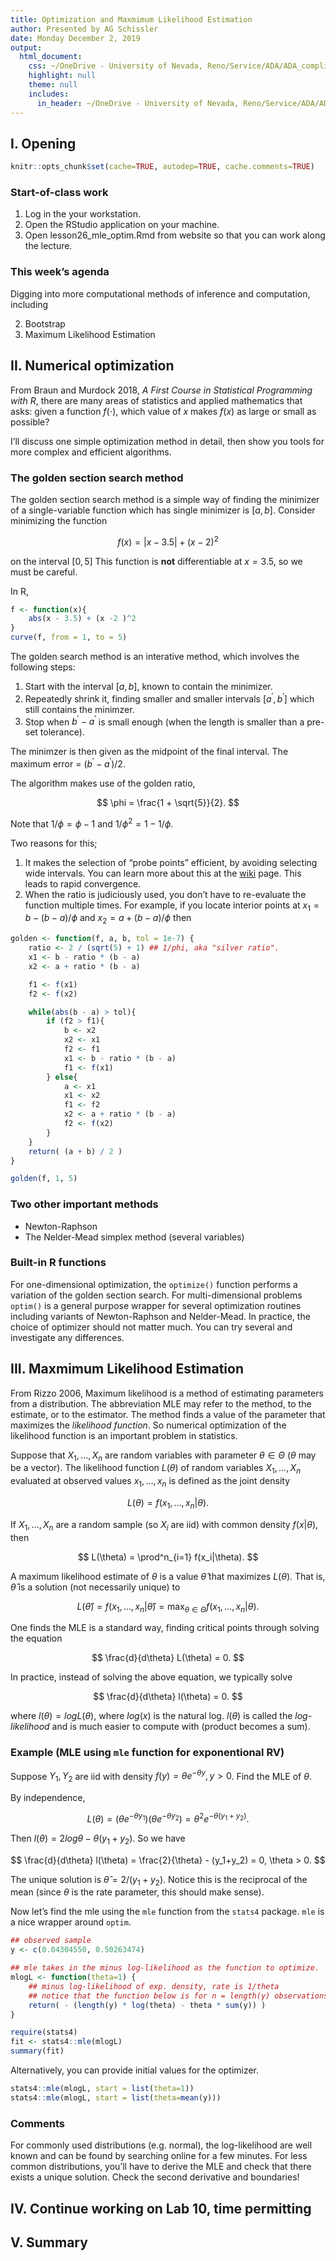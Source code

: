 ```yaml
---
title: Optimization and Maxmimum Likelihood Estimation
author: Presented by AG Schissler
date: Monday December 2, 2019
output:
  html_document:
    css: ~/OneDrive - University of Nevada, Reno/Service/ADA/ADA_compliant_teaching_workflow/styles/base.css
    highlight: null
    theme: null
    includes:
      in_header: ~/OneDrive - University of Nevada, Reno/Service/ADA/ADA_compliant_teaching_workflow/styles/notebook.html
---
```


## I. Opening 

```r
knitr::opts_chunk$set(cache=TRUE, autodep=TRUE, cache.comments=TRUE)
```

### Start-of-class work

1. Log in the your workstation.
2. Open the RStudio application on your machine.
3. Open lesson26_mle_optim.Rmd from website so that you can work along the lecture.

### This week's agenda

Digging into more computational methods of inference and computation, including

2) Bootstrap
3) Maximum Likelihood Estimation

## II. Numerical optimization

From Braun and Murdock 2018, *A First Course in Statistical Programming with R*, there are many areas of statistics and applied mathematics that asks: given a function $f(\cdot)$, which value of $x$ makes $f(x)$ as large or small as possible?

I'll discuss one simple optimization method in detail, then show you tools for more complex and efficient algorithms.

### The golden section search method

The golden section search method is a simple way of finding the minimizer of a single-variable function which has single minimizer is $[a,b]$. Consider minimizing the function

$$
f(x) = |x - 3.5| + (x - 2)^2
$$

on the interval $[0,5]$ This function is **not** differentiable at $x=3.5$, so we must be careful.

In R,

```r
f <- function(x){
    abs(x - 3.5) + (x -2 )^2
}
curve(f, from = 1, to = 5)
```

The golden search method is an interative method, which involves the following steps:

1. Start with the interval $[a,b]$, known to contain the minimizer.
2. Repeatedly shrink it, finding smaller and smaller intervals $[a^\prime,b^\prime]$ which still contains the minimzer.
3. Stop when $b^\prime - a^\prime$ is small enough (when the length is smaller than a pre-set tolerance).

The minimzer is then given as the midpoint of the final interval. The maximum error = $(b^\prime - a^\prime) / 2$.

The algorithm makes use of the golden ratio,

$$
\phi = \frac{1 + \sqrt{5}}{2}.
$$

Note that $1/\phi = \phi - 1$ and $1/\phi^2 = 1 - 1/\phi$.

Two reasons for this;

1) It makes the selection of "probe points" efficient, by avoiding selecting wide intervals. You can learn more about this at the [wiki](https://en.wikipedia.org/wiki/Golden-section_search) page. This leads to rapid convergence.
2) When the ratio is judiciously used, you don't have to re-evaluate the function multiple times. For example, if you locate interior points at $x_1 = b-(b-a)/\phi$ and $x_2 = a + (b-a)/\phi$ then

\begin{align}
x_1^{\prime} &= b - (b-a^{\prime})/\phi \\
 &= b - (b-x_1)/\phi \\
 &= b - (b-a)/\phi^2 \\
 &= a + (b -a)/\phi \\
 &= x_2
\end{align}




```r
golden <- function(f, a, b, tol = 1e-7) {
    ratio <- 2 / (sqrt(5) + 1) ## 1/phi, aka "silver ratio".
    x1 <- b - ratio * (b - a)
    x2 <- a + ratio * (b - a)

    f1 <- f(x1)
    f2 <- f(x2)

    while(abs(b - a) > tol){
        if (f2 > f1){
            b <- x2
            x2 <- x1
            f2 <- f1
            x1 <- b - ratio * (b - a)
            f1 <- f(x1)
        } else{
            a <- x1
            x1 <- x2
            f1 <- f2
            x2 <- a + ratio * (b - a)
            f2 <- f(x2)
        }
    }
    return( (a + b) / 2 )
}
```
```r
golden(f, 1, 5)
```

### Two other important methods

- Newton-Raphson
- The Nelder-Mead simplex method (several variables)

### Built-in R functions

For one-dimensional optimization, the `optimize()` function performs a variation of the golden section search. For multi-dimensional problems `optim()` is a general purpose wrapper for several optimization routines including variants of Newton-Raphson and Nelder-Mead. In practice, the choice of optimizer should not matter much. You can try several and investigate any differences.

## III. Maxmimum Likelihood Estimation

From Rizzo 2006, Maximum likelihood is a method of estimating parameters from a distribution. The abbreviation MLE may refer to the method, to the estimate, or to the estimator. The method finds a value of the parameter that maximizes the *likelihood function*. So numerical optimization of the likelihood function is an important problem in statistics.

Suppose that $X_1, \ldots, X_n$ are random variables with parameter $\theta \in \Theta$ ($\theta$ may be a vector). The likelihood function $L(\theta)$ of random variables $X_1, \ldots, X_n$ evaluated at observed values $x_1, \ldots, x_n$ is defined as the joint density

$$
L(\theta) = f(x_1,\ldots,x_n | \theta).
$$

If $X_1, \ldots, X_n$ are a random sample (so $X_i$ are iid) with common density $f(x|\theta)$, then

$$
L(\theta) = \prod^n_{i=1} f(x_i|\theta).
$$

A maximum likelihood estimate of $\theta$ is a value $\hat{\theta}$ that maximizes $L(\theta)$. That is, $\hat{\theta}$ is a solution (not necessarily unique) to

$$
L(\hat{\theta}) = f(x_1,\ldots,x_n | \hat{\theta}) = \max_{\theta \in \Theta} f(x_1,\ldots,x_n | \theta).
$$

One finds the MLE is a standard way, finding critical points through solving the equation

$$
\frac{d}{d\theta} L(\theta) = 0.
$$

In practice, instead of solving the above equation, we typically solve 

$$
\frac{d}{d\theta} l(\theta) = 0.
$$

where $l(\theta) = log L(\theta)$, where $log(x)$ is the natural log. $l(\theta)$ is called the *log-likelihood* and is much easier to compute with (product becomes a sum).

### Example (MLE using `mle` function for exponentional RV)

Suppose $Y_1,Y_2$ are iid with density $f(y)= \theta e^{-\theta y}, y > 0$. Find the MLE of $\theta$.

By independence, 

$$
L(\theta) = (\theta e^{-\theta y_1}) (\theta e^{-\theta y_2}) = \theta^2 e^{-\theta(y_1+y_2)}.
$$

Then $l(\theta)=2log\theta-\theta(y_1+y_2)$. So we have

$$
\frac{d}{d\theta} l(\theta) = \frac{2}{\theta} - (y_1+y_2) = 0, \theta > 0.
$$

The unique solution is $\hat{\theta} = 2/(y_1+y_2)$. Notice this is the reciprocal of the mean (since $\theta$ is the rate parameter, this should make sense).

Now let's find the mle using the `mle` function from the `stats4` package. `mle` is a nice wrapper around `optim`.

```r
## observed sample
y <- c(0.04304550, 0.50263474)

## mle takes in the minus log-likelihood as the function to optimize.
mlogL <- function(theta=1) {
    ## minus log-likelihood of exp. density, rate is 1/theta
    ## notice that the function below is for n = length(y) observations
    return( - (length(y) * log(theta) - theta * sum(y)) )
}

require(stats4)
fit <- stats4::mle(mlogL)
summary(fit)
```

Alternatively, you can provide initial values for the optimizer.

```r
stats4::mle(mlogL, start = list(theta=1))
stats4::mle(mlogL, start = list(theta=mean(y)))
```

### Comments

For commonly used distributions (e.g. normal), the log-likelihood are well known and can be found by searching online for a few minutes. For less common distributions, you'll have to derive the MLE and check that there exists a unique solution. Check the second derivative and boundaries!

## IV. Continue working on Lab 10, time permitting

## V. Summary



